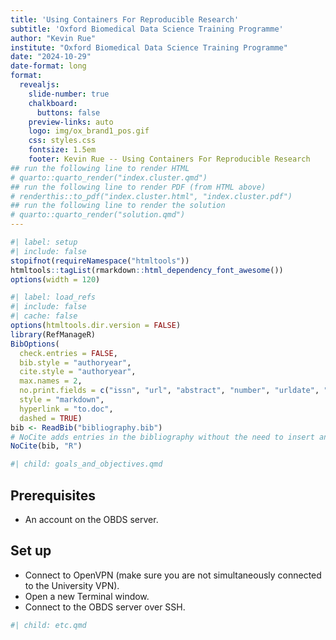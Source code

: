 ```yaml
---
title: 'Using Containers For Reproducible Research'
subtitle: 'Oxford Biomedical Data Science Training Programme'
author: "Kevin Rue"
institute: "Oxford Biomedical Data Science Training Programme"
date: "2024-10-29"
date-format: long
format:
  revealjs: 
    slide-number: true
    chalkboard: 
      buttons: false
    preview-links: auto
    logo: img/ox_brand1_pos.gif
    css: styles.css
    fontsize: 1.5em
    footer: Kevin Rue -- Using Containers For Reproducible Research
## run the following line to render HTML
# quarto::quarto_render("index.cluster.qmd")
## run the following line to render PDF (from HTML above)
# renderthis::to_pdf("index.cluster.html", "index.cluster.pdf")
## run the following line to render the solution
# quarto::quarto_render("solution.qmd")
---
```


```r
#| label: setup
#| include: false
stopifnot(requireNamespace("htmltools"))
htmltools::tagList(rmarkdown::html_dependency_font_awesome())
options(width = 120)
```

```r
#| label: load_refs
#| include: false
#| cache: false
options(htmltools.dir.version = FALSE)
library(RefManageR)
BibOptions(
  check.entries = FALSE,
  bib.style = "authoryear",
  cite.style = "authoryear",
  max.names = 2,
  no.print.fields = c("issn", "url", "abstract", "number", "urldate", "month", "pages", "file", "note"),
  style = "markdown",
  hyperlink = "to.doc",
  dashed = TRUE)
bib <- ReadBib("bibliography.bib")
# NoCite adds entries in the bibliography without the need to insert an explicit citation.
NoCite(bib, "R")
```

```r
#| child: goals_and_objectives.qmd
```

## Prerequisites

- An account on the OBDS server.

## Set up

- Connect to OpenVPN (make sure you are not simultaneously connected to the University VPN).
- Open a new Terminal window.
- Connect to the OBDS server over SSH.

```r
#| child: etc.qmd
```
